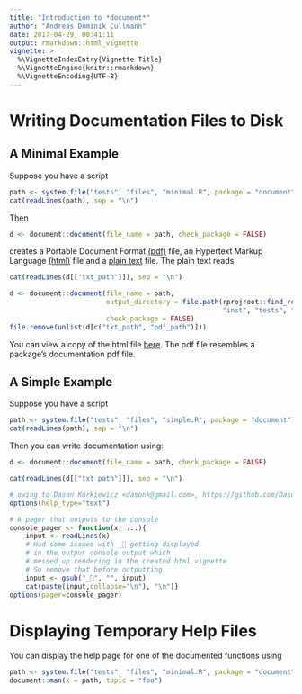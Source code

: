 ```yaml
---
title: "Introduction to *document*"
author: "Andreas Dominik Cullmann"
date: 2017-04-29, 00:41:11
output: rmarkdown::html_vignette
vignette: >
  %\VignetteIndexEntry{Vignette Title}
  %\VignetteEngine{knitr::rmarkdown}
  %\VignetteEncoding{UTF-8}
---
```


# Writing Documentation Files to Disk

## A Minimal Example


Suppose you have a script
```r
path <- system.file("tests", "files", "minimal.R", package = "document")
cat(readLines(path), sep = "\n")
```
Then
```r
d <- document::document(file_name = path, check_package = FALSE)
```
creates a
Portable Document Format 
[(pdf)](https://en.wikipedia.org/wiki/Portable_Document_Format) file,
an Hypertext Markup Language
[(html)](https://en.wikipedia.org/wiki/HTML) file and a 
[plain text](https://en.wikipedia.org/wiki/Plain_text) file.
The plain text reads
```r
cat(readLines(d[["txt_path"]]), sep = "\n")
```

```r
d <- document::document(file_name = path, 
                        output_directory = file.path(rprojroot::find_root(rprojroot::is_r_package), 
                                                     "inst", "tests", "files"),
                        check_package = FALSE)
file.remove(unlist(d[c("txt_path", "pdf_path")]))
```

You can view a copy of the html file [here](http://htmlpreview.github.io/?https://github.com/fvafrCU/document/blob/master/inst/tests/files/minimal.html). 
The pdf file resembles a package's documentation pdf file.


## A Simple Example
Suppose you have a script

```r
path <- system.file("tests", "files", "simple.R", package = "document")
cat(readLines(path), sep = "\n")
```
Then you can write documentation using:
```r
d <- document::document(file_name = path, check_package = FALSE)
```
```r
cat(readLines(d[["txt_path"]]), sep = "\n")
```

```r
# owing to Dason Kurkiewicz <dasonk@gmail.com>, https://github.com/Dasonk/docstring
options(help_type="text")

# A pager that outputs to the console
console_pager <- function(x, ...){
    input <- readLines(x)
    # Had some issues with _ getting displayed
    # in the output console output which
    # messed up rendering in the created html vignette
    # So remove that before outputting.
    input <- gsub("_", "", input)
    cat(paste(input,collapse="\n"), "\n")}
options(pager=console_pager)
```
# Displaying Temporary Help Files
You can display the help page for one of the documented functions using
```r
path <- system.file("tests", "files", "minimal.R", package = "document")
document::man(x = path, topic = "foo")
```
